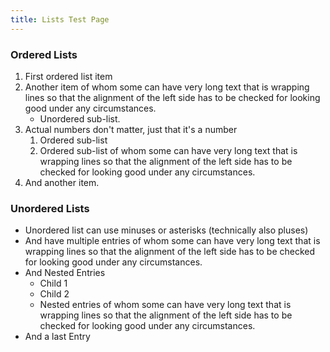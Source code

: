 ```yaml
---
title: Lists Test Page
---
```


### Ordered Lists

1. First ordered list item
2. Another item of whom some can have very long text that is wrapping lines so that the alignment of the left side has to be checked for looking good under any circumstances.
   - Unordered sub-list.
3. Actual numbers don't matter, just that it's a number
   1. Ordered sub-list
   2. Ordered sub-list of whom some can have very long text that is wrapping lines so that the alignment of the left side has to be checked for looking good under any circumstances.
4. And another item.

### Unordered Lists

- Unordered list can use minuses or asterisks (technically also pluses)
- And have multiple entries of whom some can have very long text that is wrapping lines so that the alignment of the left side has to be checked for looking good under any circumstances.
- And Nested Entries
  - Child 1
  - Child 2
  - Nested entries of whom some can have very long text that is wrapping lines so that the alignment of the left side has to be checked for looking good under any circumstances.
- And a last Entry
